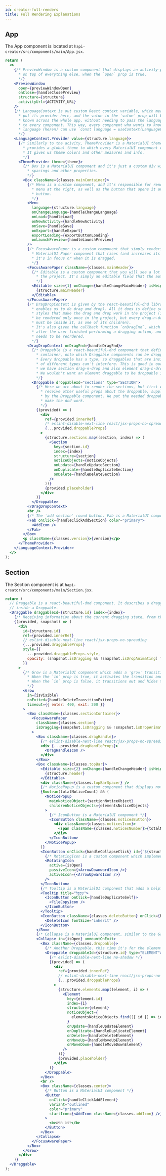 ```yaml
---
id: creator-full-renders
title: Full Rendering Explanations
---
```


## App

The App component is located at `hapi-creator/src/components/main/App.jsx`.

```jsx title="App.jsx"
return (
  <>
    {/* PreviewWindow is a custom component that displays an activity-preview window
      * on top of everything else, when the `open` prop is true.
      */}
    <PreviewWindow
      open={previewWindowOpen}
      onClose={handleClosePreview}
      structure={structure}
      activityUrl={ACTIVITY_URL}
    />
    {/* LanguageContext is out custom React context variable, which means that we
      * put its provider here, and the value in the `value` prop will be globally
      * known across the whole app, without needing to pass the language prop down
      * to every component. This way, every component who wants to know the activity's
      * language (he/en) can use `const language = useContext(LanguageContext)`.
      */}
    <LanguageContext.Provider value={structure.language}>
      {/* Similarly to the acivity, ThemeProvider is a MaterialUI theme, and it
        * provides a global theme to which every MaterialUI component conforms.
        * It gives us theme colors and other measures and info.
        */}
      <ThemeProvider theme={theme}>
        {/* Box is a MaterialUI component and it's just a custom div with default
          * spacings and other properties.
          */}
        <Box className={classes.mainContainer}>
          {/* Menu is a custom component, and it's responsible for rendering the
            * menu at the right, as well as the button that opens it and the preview
            * button.
            */}
          <Menu
            language={structure.language}
            onChangeLanguage={handleChangeLanguage}
            onLoad={handleLoad}
            onNewActivity={handleNewActivity}
            onSave={handleSave}
            onExport={handleExport}
            exportLoading={exportButtonLoading}
            onLaunchPreview={handleLaunchPreview}
          />
          {/* FocusAwarePaper is a custom component that simply renders a
            * MaterialUI Paper component that rises (and increases its shadow) when
            * it's in focus or when it is dragged.
            */}
          <FocusAwarePaper className={classes.mainHeader}>
            {/* Editable is a custom component that you will see a lot throughout
              * the project. It's simply an editable field that the author can edit.
              */}
            <Editable size={1} onChange={handleChangeMainHeader} isHeightFixed height="64px">
              {structure.mainHeader}
            </Editable>
          </FocusAwarePaper>
          {/* DragDropContext is given by the react-beautiful-dnd library (that
            * enables us to do drag and drop). All it does is define scripts and
            * styles that make the drag and drop work in the project (it needs to
            * be rendered only once in the project, but every drag-n-drop element
            * must be inside it, as one of its children).
            * It's also given the callback function `onDragEnd`, which is called
            * after the user finished performing a dragging action, and the structure
            * needs to be reordered.
            */}
          <DragDropContext onDragEnd={handleDragEnd}>
            {/* Droppable is a react-beautiful-dnd component that defines a droppable
              * container, onto which Draggable components can be dropped and rested.
              * Every droppable has a type, so draggables that are inside of droppables
              * of different types can't interfere. This is good in our case because
              * we have section drag-n-drop and also element drag-n-drop.
              * We wouldn't want an element draggable to be droppable in the section area.
              */}
            <Droppable droppableId="sections" type="SECTION">
              {/* Here we are about to render the sections, but first we need to
                * receive other useful props about the droppable, supplied to us
                * by the Droppable component. We put the needed droppableProps to
                * make the dnd work.
                */}
              {(provided) => (
                <div
                  ref={provided.innerRef}
                  /* eslint-disable-next-line react/jsx-props-no-spreading */
                  {...provided.droppableProps}
                >
                  {structure.sections.map((section, index) => (
                    <Section
                      key={section.id}
                      index={index}
                      structure={section}
                      noticeObjects={noticeObjects}
                      onUpdate={handleUpdateSection}
                      onDuplicate={handleDuplicateSection}
                      onDelete={handleDeleteSection}
                    />
                  ))}
                  {provided.placeholder}
                </div>
              )}
            </Droppable>
          </DragDropContext>
          <br />
          {/* The 'add section' round button. Fab is a MaterialUI component. */}
          <Fab onClick={handleClickAddSection} color="primary">
            <AddIcon />
          </Fab>
        </Box>
        <p className={classes.version}>{version}</p>
      </ThemeProvider>
    </LanguageContext.Provider>
  </>
);
```

## Section

The Section component is at `hapi-creator/src/components/main/Section.jsx`.

```jsx title="Section.jsx"
return (
  // Draggable is a react-beautiful-dnd component. It describes a draggable component
  // inside a Droppable.
  <Draggable draggableId={structure.id} index={index}>
    {/* Receiving information about the current dragging state, from the draggable */}
    {(provided, snapshot) => (
      <div
        id={structure.id}
        ref={provided.innerRef}
        // eslint-disable-next-line react/jsx-props-no-spreading
        {...provided.draggableProps}
        style={{
          ...provided.draggableProps.style,
          opacity: (snapshot.isDragging && !snapshot.isDropAnimating) ? 0.8 : 1,
        }}
      >
        {/* Grow is a MaterialUI component which adds a 'grow' transition to its children.
          * When the `in` prop is true, it activates the transition and shows the children.
          * When the `in` prop is false, it transitions out and hides the children.
          */}
        <Grow
          in={isVisible}
          onExited={handleDeleteTransitionExited}
          timeout={{ enter: 400, exit: 200 }}
        >
          <Box className={classes.sectionContainer}>
            <FocusAwarePaper
              className={classes.section}
              isDragging={snapshot.isDragging && !snapshot.isDropAnimating}
            >
              <Box className={classes.dragHandle}>
                {/* eslint-disable-next-line react/jsx-props-no-spreading */}
                <div {...provided.dragHandleProps}>
                  <DragHandleIcon />
                </div>
              </Box>
              <Box className={classes.topBar}>
                <Editable size={2} onChange={handleChangeHeader} isHeightFixed height="50px">
                  {structure.header}
                </Editable>
                <div className={classes.topBarSpacer} />
                {/* NoticePopup is a custom component that displays notices / warnings */}
                {Boolean(totalNoticeCount) && (
                  <NoticePopup
                    mainNoticeObject={sectionNoticeObject}
                    childrenNoticeObjects={elementsNoticeObjects}
                  >
                    {/* IconButton is a MaterialUI component */}
                    <IconButton className={classes.noticesButton}>
                      <div className={classes.noticesIcon}>
                        <span className={classes.noticesNumber}>{totalNoticeCount}</span>
                      </div>
                    </IconButton>
                  </NoticePopup>
                )}
                <IconButton onClick={handleCollapseClick} id={`${structure.id}`}>
                  {/* RotatingIcon is a custom component which implements an icon-switching button */}
                  <RotatingIcon
                    active={isOpen}
                    passiveIcon={<ArrowDownwardIcon />}
                    activeIcon={<ArrowUpwardIcon />}
                  />
                </IconButton>
                {/* Tooltip is a MaterialUI component that adds a helpful tooltip when mouse hovering */}
                <Tooltip title="שכפל">
                  <IconButton onClick={handleDuplicateSelf}>
                    <FileCopyIcon />
                  </IconButton>
                </Tooltip>
                <IconButton className={classes.deleteButton} onClick={handleDeleteSelf}>
                  <DeleteIcon fontSize="inherit" />
                </IconButton>
              </Box>
              {/* Collapse is a MaterialUI component, similar to the Grow transition, but with other animation */}
              <Collapse in={isOpen} unmountOnExit>
                <Box className={classes.droppable}>
                  {/* Another Droppable, this time it's for the elements */}
                  <Droppable droppableId={structure.id} type="ELEMENT">
                    {/* eslint-disable-next-line no-shadow */}
                    {(provided) => (
                      <div
                        ref={provided.innerRef}
                        // eslint-disable-next-line react/jsx-props-no-spreading
                        {...provided.droppableProps}
                      >
                        {structure.elements.map((element, i) => (
                          <Element
                            key={element.id}
                            index={i}
                            structure={element}
                            noticeObject={
                              elementsNoticeObjects.find(({ id }) => id === element.id)
                            }
                            onUpdate={handleUpdateElement}
                            onDuplicate={handleDuplicateElement}
                            onDelete={handleDeleteElement}
                            onMoveUp={handleMoveUpElement}
                            onMoveDown={handleMoveDownElement}
                          />
                        ))}
                        {provided.placeholder}
                      </div>
                    )}
                  </Droppable>
                </Box>
                <br />
                <Box className={classes.center}>
                  {/* Button is a MaterialUI component */}
                  <Button
                    onClick={handleClickAddElement}
                    variant="outlined"
                    color="primary"
                    startIcon={<AddIcon className={classes.addIcon} />}
                  >
                    <b>רכיב חדש</b>
                  </Button>
                </Box>
              </Collapse>
            </FocusAwarePaper>
          </Box>
        </Grow>
      </div>
    )}
  </Draggable>
);
```
